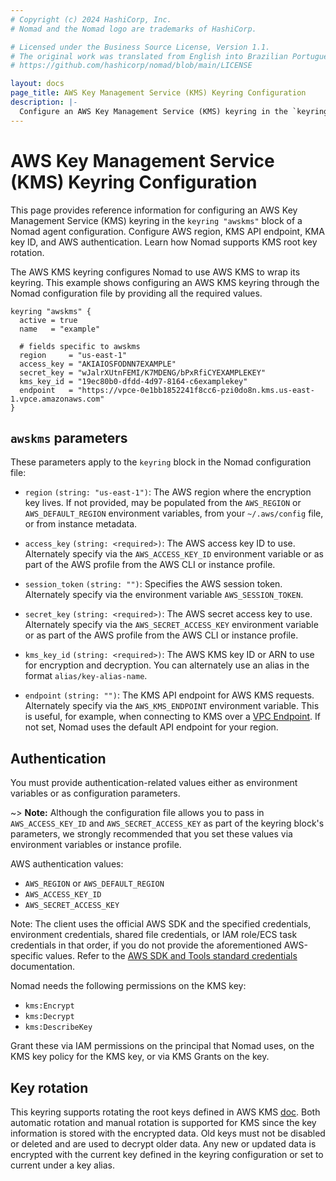 ```yaml
---
# Copyright (c) 2024 HashiCorp, Inc.
# Nomad and the Nomad logo are trademarks of HashiCorp.

# Licensed under the Business Source License, Version 1.1.
# The original work was translated from English into Brazilian Portuguese.
# https://github.com/hashicorp/nomad/blob/main/LICENSE

layout: docs
page_title: AWS Key Management Service (KMS) Keyring Configuration
description: |-
  Configure an AWS Key Management Service (KMS) keyring in the `keyring "awskms"` block of a Nomad agent configuration. Configure AWS region, KMS API endpoint, KMA key ID, and AWS authentication. Learn how Nomad supports KMS root key rotation.
---
```


# AWS Key Management Service (KMS) Keyring Configuration

This page provides reference information for configuring an AWS Key Management
Service (KMS) keyring in the `keyring "awskms"` block of a Nomad agent
configuration. Configure AWS region, KMS API endpoint, KMA key ID, and AWS
authentication. Learn how Nomad supports KMS root key rotation.

The AWS KMS keyring configures Nomad to use AWS KMS to wrap its keyring. This
example shows configuring an AWS KMS keyring through the Nomad configuration
file by providing all the required values.

```hcl
keyring "awskms" {
  active = true
  name   = "example"

  # fields specific to awskms
  region     = "us-east-1"
  access_key = "AKIAIOSFODNN7EXAMPLE"
  secret_key = "wJalrXUtnFEMI/K7MDENG/bPxRfiCYEXAMPLEKEY"
  kms_key_id = "19ec80b0-dfdd-4d97-8164-c6examplekey"
  endpoint   = "https://vpce-0e1bb1852241f8cc6-pzi0do8n.kms.us-east-1.vpce.amazonaws.com"
}
```

## `awskms` parameters

These parameters apply to the `keyring` block in the Nomad configuration file:

- `region` `(string: "us-east-1")`: The AWS region where the encryption key
  lives. If not provided, may be populated from the `AWS_REGION` or
  `AWS_DEFAULT_REGION` environment variables, from your `~/.aws/config` file, or
  from instance metadata.

- `access_key` `(string: <required>)`: The AWS access key ID to use. Alternately
  specify via the `AWS_ACCESS_KEY_ID` environment variable or as part of the AWS
  profile from the AWS CLI or instance profile.

- `session_token` `(string: "")`: Specifies the AWS session token. Alternately
  specify via the environment variable `AWS_SESSION_TOKEN`.

- `secret_key` `(string: <required>)`: The AWS secret access key to
  use. Alternately specify via the `AWS_SECRET_ACCESS_KEY` environment variable
  or as part of the AWS profile from the AWS CLI or instance profile.

- `kms_key_id` `(string: <required>)`: The AWS KMS key ID or ARN to use for
  encryption and decryption. You can alternately use an alias in the format
  `alias/key-alias-name`.

- `endpoint` `(string: "")`: The KMS API endpoint for AWS KMS
  requests. Alternately specify via the `AWS_KMS_ENDPOINT` environment
  variable. This is useful, for example, when connecting to KMS over a [VPC
  Endpoint][]. If not set, Nomad uses the default API endpoint for your region.

## Authentication

You must provide authentication-related values either as environment variables
or as configuration parameters.

~> **Note:** Although the configuration file allows you to pass in
`AWS_ACCESS_KEY_ID` and `AWS_SECRET_ACCESS_KEY` as part of the keyring block's
parameters, we strongly recommended that you set these values via environment
variables or instance profile.

AWS authentication values:

- `AWS_REGION` or `AWS_DEFAULT_REGION`
- `AWS_ACCESS_KEY_ID`
- `AWS_SECRET_ACCESS_KEY`

Note: The client uses the official AWS SDK and the specified credentials,
environment credentials, shared file credentials, or IAM role/ECS task
credentials in that order, if you do not provide the aforementioned AWS-specific
values. Refer to the [AWS SDK and Tools standard credentials][aws-std-creds]
documentation.

Nomad needs the following permissions on the KMS key:

- `kms:Encrypt`
- `kms:Decrypt`
- `kms:DescribeKey`

Grant these via IAM permissions on the principal that Nomad uses, on the KMS key
policy for the KMS key, or via KMS Grants on the key.

## Key rotation

This keyring supports rotating the root keys defined in AWS KMS
[doc][rotate_docs]. Both automatic rotation and manual rotation is supported for
KMS since the key information is stored with the encrypted data. Old keys must
not be disabled or deleted and are used to decrypt older data. Any new or
updated data is encrypted with the current key defined in the keyring
configuration or set to current under a key alias.

[VPC Endpoint]: https://docs.aws.amazon.com/kms/latest/developerguide/kms-vpc-endpoint.html
[rotate_docs]: https://docs.aws.amazon.com/kms/latest/developerguide/rotate-keys.html
[aws-std-creds]: https://docs.aws.amazon.com/sdkref/latest/guide/standardized-credentials.html

